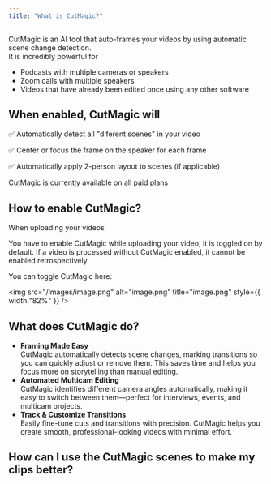 ```yaml
---
title: "What is CutMagic?"
---
```


CutMagic is an AI tool that auto-frames your videos by using automatic scene change detection. \
It is incredibly powerful for 

- Podcasts with multiple cameras or speakers
- Zoom calls with multiple speakers
- Videos that have already been edited once using any other software

## When enabled, CutMagic will 

✅ Automatically detect all "diferent scenes" in your video 

✅ Center or focus the frame on the speaker for each frame

✅ Automatically apply 2-person layout to scenes (if applicable)

<Note>
  CutMagic is currently available on all paid plans
</Note>

## How to enable CutMagic?

When uploading your videos 

You have to enable CutMagic while uploading your video; it is toggled on by default. If a video is processed without CutMagic enabled, it cannot be enabled retrospectively.

You can toggle CutMagic here:

<img
  src="/images/image.png"
  alt="image.png"
  title="image.png"
  style={{ width:"82%" }}
/>

## What does CutMagic do?

- **Framing Made Easy**\
  CutMagic automatically detects scene changes, marking transitions so you can quickly adjust or remove them. This saves time and helps you focus more on storytelling than manual editing.
- **Automated Multicam Editing**\
  CutMagic identifies different camera angles automatically, making it easy to switch between them—perfect for interviews, events, and multicam projects.
- **Track & Customize Transitions**\
  Easily fine-tune cuts and transitions with precision. CutMagic helps you create smooth, professional-looking videos with minimal effort.

## How can I use the CutMagic scenes to make my clips better?